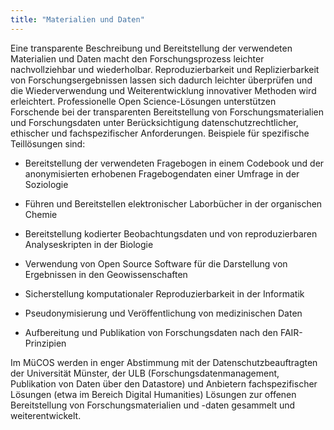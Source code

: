 ```yaml
---
title: "Materialien und Daten"
---
```


Eine transparente Beschreibung und Bereitstellung der verwendeten Materialien und Daten macht den Forschungsprozess leichter nachvollziehbar und wiederholbar. Reproduzierbarkeit und Replizierbarkeit von Forschungsergebnissen lassen sich dadurch leichter überprüfen und die Wiederverwendung und Weiterentwicklung innovativer Methoden wird erleichtert. Professionelle Open Science-Lösungen unterstützen Forschende bei der transparenten Bereitstellung von Forschungsmaterialien und Forschungsdaten unter Berücksichtigung datenschutzrechtlicher, ethischer und fachspezifischer Anforderungen. Beispiele für spezifische Teillösungen sind:

-   Bereitstellung der verwendeten Fragebogen in einem Codebook und der anonymisierten erhobenen Fragebogendaten einer Umfrage in der Soziologie

-   Führen und Bereitstellen elektronischer Laborbücher in der organischen Chemie

-   Bereitstellung kodierter Beobachtungsdaten und von reproduzierbaren Analyseskripten in der Biologie

-   Verwendung von Open Source Software für die Darstellung von Ergebnissen in den Geowissenschaften

-   Sicherstellung komputationaler Reproduzierbarkeit in der Informatik

-   Pseudonymisierung und Veröffentlichung von medizinischen Daten

-   Aufbereitung und Publikation von Forschungsdaten nach den FAIR-Prinzipien

Im MüCOS werden in enger Abstimmung mit der Datenschutzbeauftragten der Universität Münster, der ULB (Forschungsdatenmanagement, Publikation von Daten über den Datastore) und Anbietern fachspezifischer Lösungen (etwa im Bereich Digital Humanities) Lösungen zur offenen Bereitstellung von Forschungsmaterialien und -daten gesammelt und weiterentwickelt.
